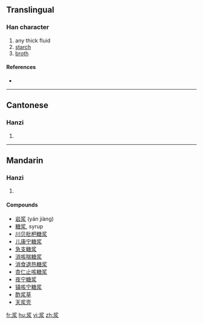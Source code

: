 {{also|漿}}
==Translingual==

===Han character===
{{Han char|rn=85|rad=水|as=06|sn=10|four=|canj=中弓水 (LNE)}}

# any thick fluid
# [[starch]]
# [[broth]]

====References====
* {{Han ref|kx=0623.171|hdz=31601.030|uh=6D46|ud=27974}}

----

==Cantonese==

===Hanzi===
{{yue-hanzi|jyut=|y=jeung1|tra=漿}}

# {{defn|Cantonese|sort=水06}}

----

==Mandarin==

===Hanzi===
{{cmn-hanzi|tra=漿|pin=[[jiāng]] ([[jiang1]])|wg=chiang<sup>1</sup>}}

# {{defn|Mandarin|sort=水06}}

====Compounds====
* [[岩浆]] (yán jiàng)
* [[糖浆]], syrup
* [[川贝枇杷糖浆]]
* [[儿康宁糖浆]]
* [[急支糖浆]]
* [[消咳喘糖浆]]
* [[消食退热糖浆]]
* [[杏仁止咳糖浆]]
* [[夜宁糖浆]]
* [[镇咳宁糖浆]]
* [[酢浆草]]
* [[天浆壳]]

[[fr:浆]]
[[hu:浆]]
[[vi:浆]]
[[zh:浆]]